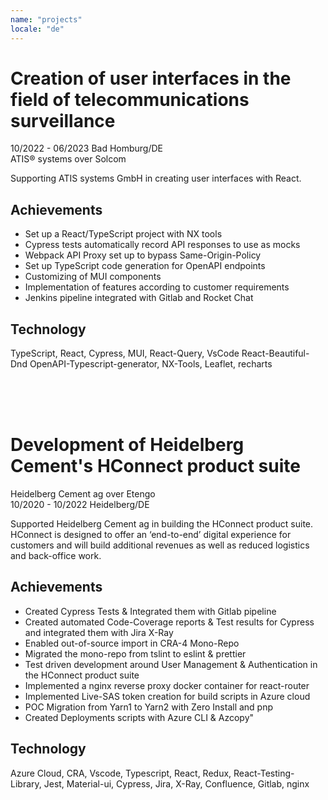 ```yaml
---
name: "projects"
locale: "de"
---
```



# Creation of user interfaces in the field of telecommunications surveillance
10/2022 - 06/2023 Bad Homburg/DE   
ATIS® systems over Solcom  

Supporting ATIS systems GmbH in creating user interfaces with React.

## Achievements
- Set up a React/TypeScript project with NX tools
- Cypress tests automatically record API responses to use as mocks
- Webpack API Proxy set up to bypass Same-Origin-Policy
- Set up TypeScript code generation for OpenAPI endpoints
- Customizing of MUI components
- Implementation of features according to customer requirements
- Jenkins pipeline integrated with Gitlab and Rocket Chat

## Technology
<Chips>
TypeScript, React, Cypress, MUI, React-Query, VsCode React-Beautiful-Dnd OpenAPI-Typescript-generator, NX-Tools, Leaflet, recharts
</Chips>

\
&nbsp;
\
&nbsp;

# Development of Heidelberg Cement's HConnect product suite
Heidelberg Cement ag over Etengo    
10/2020 - 10/2022 Heidelberg/DE      

Supported Heidelberg Cement ag in building the HConnect product suite. HConnect is designed to offer an ‘end-to-end’ digital experience for customers and will build additional revenues as well as reduced logistics and back-office work.

## Achievements
- Created Cypress Tests & Integrated them with Gitlab pipeline
- Created automated Code-Coverage reports & Test results for Cypress and integrated them with Jira X-Ray
- Enabled out-of-source import in CRA-4 Mono-Repo
- Migrated the mono-repo from tslint to eslint & prettier
- Test driven development around User Management & Authentication in the HConnect product suite
- Implemented a nginx reverse proxy docker container for react-router
- Implemented Live-SAS token creation for build scripts in Azure cloud
- POC Migration from Yarn1 to Yarn2 with Zero Install and pnp
- Created Deployments scripts with Azure CLI & Azcopy"

## Technology
<Chips>
Azure Cloud, CRA, Vscode, Typescript, React, Redux, React-Testing-Library, Jest, Material-ui, Cypress, Jira, X-Ray, Confluence, Gitlab, nginx
</Chips>